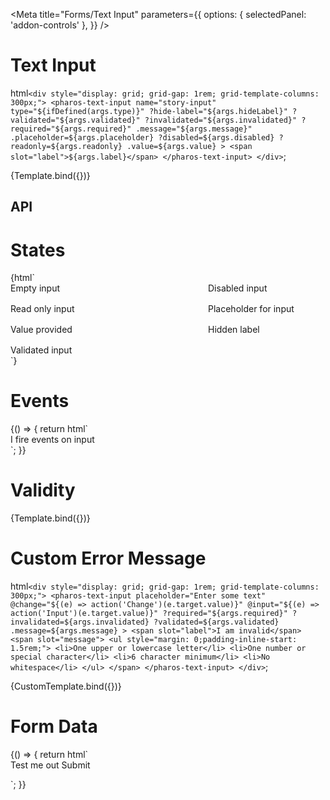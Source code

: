

<Meta
  title="Forms/Text Input"
  parameters={{
    options: { selectedPanel: 'addon-controls' },
  }}
/>

# Text Input

<GuidelineLink path="text-input" />

  html`
    <div style="display: grid; grid-gap: 1rem; grid-template-columns: 300px;">
      <pharos-text-input
        name="story-input"
        type="${ifDefined(args.type)}"
        ?hide-label="${args.hideLabel}"
        ?validated="${args.validated}"
        ?invalidated="${args.invalidated}"
        ?required="${args.required}"
        .message="${args.message}"
        .placeholder=${args.placeholder}
        ?disabled=${args.disabled}
        ?readonly=${args.readonly}
        .value=${args.value}
      >
        <span slot="label">${args.label}</span>
      </pharos-text-input>
    </div>
  `;

<Canvas withToolbar>
  <Story
    name="Base"
    argTypes={{
      type: {
        options: ['email', 'hidden', 'number', 'password', 'search', 'tel', 'text', 'url'],
        control: {
          type: 'inline-radio',
        },
      },
    }}
    args={{ hideLabel: false, label: 'I am a label', placeholder: 'placeholder', value: '' }}
  >
    {Template.bind({})}
  </Story>
</Canvas>

## API

<ArgsTable of="pharos-text-input" />

# States

<Canvas withToolbar>
  <Story name="States">
    {html`
      <div
        style="display: grid; grid-gap: 1rem; grid-template-columns: repeat(2, 300px); 1rem 300px"
      >
        <pharos-text-input name="default"><span slot="label">Empty input</span></pharos-text-input>
        <pharos-text-input name="disabled" disabled
          ><span slot="label">Disabled input</span></pharos-text-input
        >
        <pharos-text-input name="readonly" readonly value="Example text"
          ><span slot="label">Read only input</span></pharos-text-input
        >
        <pharos-text-input name="placeholder" placeholder="example placeholder text"
          ><span slot="label">Placeholder for input</span></pharos-text-input
        >
        <pharos-text-input name="provided" value="This value was provided"
          ><span slot="label">Value provided</span></pharos-text-input
        >
        <pharos-text-input name="hidden" hide-label value="Hidden label input"
          ><span slot="label">Hidden label</span></pharos-text-input
        >
        <pharos-text-input name="validated" value="A validated value" validated
          ><span slot="label">Validated input</span></pharos-text-input
        >
      </div>
    `}
  </Story>
</Canvas>

# Events

<Canvas withToolbar>
  <Story
    name="Events"
    parameters={{
      options: { selectedPanel: 'addon-actions' },
    }}
  >
    {() => {
      return html`
        <div style="display: grid; grid-gap: 1rem; grid-template-columns: 300px;">
          <pharos-text-input
            placeholder="Enter some text"
            @change="${(e) => action('Change')(e.target.value)}"
            @input="${(e) => action('Input')(e.target.value)}"
          >
            <span slot="label">I fire events on input</span>
          </pharos-text-input>
        </div>
      `;
    }}
  </Story>
</Canvas>

# Validity

<Canvas withToolbar>
  <Story
    name="Validity"
    args={{
      label: 'Test me out',
      required: true,
      invalidated: true,
      validated: false,
      message: 'This password does not meet the requirements',
    }}
  >
    {Template.bind({})}
  </Story>
</Canvas>

# Custom Error Message

  html`
    <div style="display: grid; grid-gap: 1rem; grid-template-columns: 300px;">
      <pharos-text-input
        placeholder="Enter some text"
        @change="${(e) => action('Change')(e.target.value)}"
        @input="${(e) => action('Input')(e.target.value)}"
        ?required="${args.required}"
        ?invalidated=${args.invalidated}
        ?validated=${args.validated}
        .message=${args.message}
      >
        <span slot="label">I am invalid</span>
        <span slot="message">
          <ul style="margin: 0;padding-inline-start: 1.5rem;">
            <li>One upper or lowercase letter</li>
            <li>One number or special character</li>
            <li>6 character minimum</li>
            <li>No whitespace</li>
          </ul>
        </span>
      </pharos-text-input>
    </div>
  `;

<Canvas withToolbar>
  <Story
    name="Custom Error Message"
    args={{
      required: false,
      invalidated: true,
      validated: false,
      message: 'This password does not meet the requirements',
    }}
  >
    {CustomTemplate.bind({})}
  </Story>
</Canvas>

# Form Data

<Canvas withToolbar>
  <Story name="Form Data">
    {() => {
      return html`
        <div style="display: grid; grid-gap: 1rem; grid-template-columns: 300px;">
          <form name="my-form" action="https://httpbin.org/post" method="POST">
            <pharos-text-input
              style="margin-bottom: 0.5rem;"
              name="my-text-input"
              placeholder="Enter some text"
              @change="${(e) => action('Change')(e.target.value)}"
              @input="${(e) => action('Input')(e.target.value)}"
              required
            >
              <span slot="label">Test me out</span>
            </pharos-text-input>
            <pharos-button
              type="submit"
              value="Submit"
              @click="${(e) => {
                e.preventDefault();
                const form = document.querySelector('form[name="my-form"]');
                const formData = createFormData(form);
                const xhr = new XMLHttpRequest();
                xhr.open('POST', 'https://httpbin.org/post', true);
                xhr.onload = function () {
                  const response = JSON.parse(this.responseText);
                  action('FormData')(JSON.stringify(response.form));
                };
                xhr.send(formData);
              }}"
              >Submit
            </pharos-button>
          </form>
        </div>
      `;
    }}
  </Story>
</Canvas>

